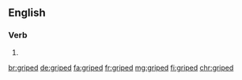 ==English==

===Verb===
{{head|en|verb form}}

# {{en-past of|gripe}}

[[br:griped]]
[[de:griped]]
[[fa:griped]]
[[fr:griped]]
[[mg:griped]]
[[fi:griped]]
[[chr:griped]]
